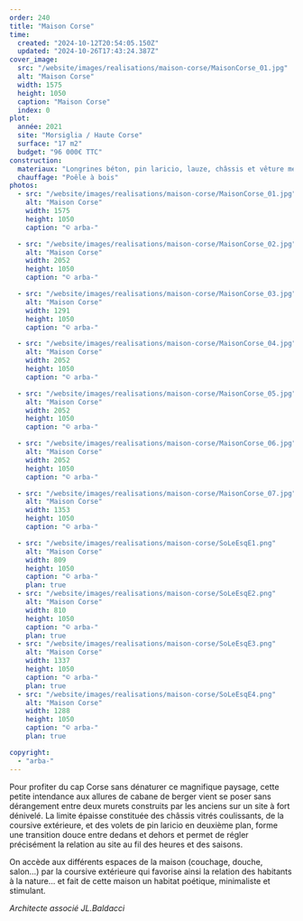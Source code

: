 ```yaml
---
order: 240
title: "Maison Corse"
time:
  created: "2024-10-12T20:54:05.150Z"
  updated: "2024-10-26T17:43:24.387Z"
cover_image:
  src: "/website/images/realisations/maison-corse/MaisonCorse_01.jpg"
  alt: "Maison Corse"
  width: 1575
  height: 1050
  caption: "Maison Corse"
  index: 0
plot:
  année: 2021
  site: "Morsiglia / Haute Corse"
  surface: "17 m2"
  budget: "96 000€ TTC"
construction:
  materiaux: "Longrines béton, pin laricio, lauze, châssis et vêture mélèze"
  chauffage: "Poêle à bois"
photos:
  - src: "/website/images/realisations/maison-corse/MaisonCorse_01.jpg"
    alt: "Maison Corse"
    width: 1575
    height: 1050
    caption: "© arba-"

  - src: "/website/images/realisations/maison-corse/MaisonCorse_02.jpg"
    alt: "Maison Corse"
    width: 2052
    height: 1050
    caption: "© arba-"

  - src: "/website/images/realisations/maison-corse/MaisonCorse_03.jpg"
    alt: "Maison Corse"
    width: 1291
    height: 1050
    caption: "© arba-"

  - src: "/website/images/realisations/maison-corse/MaisonCorse_04.jpg"
    alt: "Maison Corse"
    width: 2052
    height: 1050
    caption: "© arba-"

  - src: "/website/images/realisations/maison-corse/MaisonCorse_05.jpg"
    alt: "Maison Corse"
    width: 2052
    height: 1050
    caption: "© arba-"

  - src: "/website/images/realisations/maison-corse/MaisonCorse_06.jpg"
    alt: "Maison Corse"
    width: 2052
    height: 1050
    caption: "© arba-"

  - src: "/website/images/realisations/maison-corse/MaisonCorse_07.jpg"
    alt: "Maison Corse"
    width: 1353
    height: 1050
    caption: "© arba-"

  - src: "/website/images/realisations/maison-corse/SoLeEsqE1.png"
    alt: "Maison Corse"
    width: 809
    height: 1050
    caption: "© arba-"
    plan: true
  - src: "/website/images/realisations/maison-corse/SoLeEsqE2.png"
    alt: "Maison Corse"
    width: 810
    height: 1050
    caption: "© arba-"
    plan: true
  - src: "/website/images/realisations/maison-corse/SoLeEsqE3.png"
    alt: "Maison Corse"
    width: 1337
    height: 1050
    caption: "© arba-"
    plan: true
  - src: "/website/images/realisations/maison-corse/SoLeEsqE4.png"
    alt: "Maison Corse"
    width: 1288
    height: 1050
    caption: "© arba-"
    plan: true

copyright:
  - "arba-"
---
```


Pour profiter du cap Corse sans dénaturer ce magnifique paysage, cette petite intendance aux allures de cabane de berger vient se poser sans dérangement entre deux murets construits par les anciens sur un site à fort dénivelé.
La limite épaisse constituée des châssis vitrés coulissants, de la coursive extérieure, et des volets de pin laricio en deuxième plan, forme une transition douce entre dedans et dehors et permet de régler précisément la relation au site au fil des heures et des saisons.

On accède aux différents espaces de la maison (couchage, douche, salon…) par la coursive extérieure qui favorise ainsi la relation des habitants à la nature… et fait de cette maison un habitat poétique, minimaliste et stimulant.

_Architecte associé JL.Baldacci_
